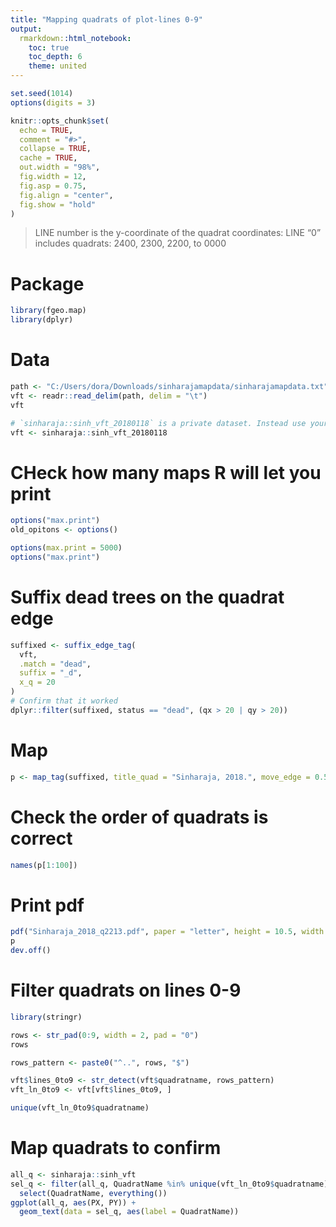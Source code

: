 ```yaml
---
title: "Mapping quadrats of plot-lines 0-9"
output:
  rmarkdown::html_notebook:
    toc: true
    toc_depth: 6
    theme: united
---
```


```r
set.seed(1014)
options(digits = 3)

knitr::opts_chunk$set(
  echo = TRUE,
  comment = "#>",
  collapse = TRUE,
  cache = TRUE,
  out.width = "98%", 
  fig.width = 12, 
  fig.asp = 0.75,
  fig.align = "center",
  fig.show = "hold"
)
```

> LINE number is the y-coordinate of the quadrat coordinates:  LINE “0” includes quadrats: 2400, 2300, 2200, to 0000

# Package

```r
library(fgeo.map)
library(dplyr)
```

# Data

```r
path <- "C:/Users/dora/Downloads/sinharajamapdata/sinharajamapdata.txt"
vft <- readr::read_delim(path, delim = "\t")
vft
```

```r
# `sinharaja::sinh_vft_20180118` is a private dataset. Instead use your data.
vft <- sinharaja::sinh_vft_20180118
```

# CHeck how many maps R will let you print

```r
options("max.print")
old_opitons <- options()

options(max.print = 5000)
options("max.print")
```

# Suffix dead trees on the quadrat edge

```r
suffixed <- suffix_edge_tag(
  vft,
  .match = "dead",
  suffix = "_d",
  x_q = 20
)
# Confirm that it worked
dplyr::filter(suffixed, status == "dead", (qx > 20 | qy > 20))
```

# Map

```r
p <- map_tag(suffixed, title_quad = "Sinharaja, 2018.", move_edge = 0.5)
```

# Check the order of quadrats is correct

```r
names(p[1:100])
```

# Print pdf

```r
pdf("Sinharaja_2018_q2213.pdf", paper = "letter", height = 10.5, width = 8)
p
dev.off()
```

# Filter quadrats on lines 0-9

```r
library(stringr)

rows <- str_pad(0:9, width = 2, pad = "0")
rows
```

```r
rows_pattern <- paste0("^..", rows, "$")

vft$lines_0to9 <- str_detect(vft$quadratname, rows_pattern)
vft_ln_0to9 <- vft[vft$lines_0to9, ]

unique(vft_ln_0to9$quadratname)
```

# Map quadrats to confirm

```r
all_q <- sinharaja::sinh_vft
sel_q <- filter(all_q, QuadratName %in% unique(vft_ln_0to9$quadratname)) %>% 
  select(QuadratName, everything())
ggplot(all_q, aes(PX, PY)) +
  geom_text(data = sel_q, aes(label = QuadratName))
```

